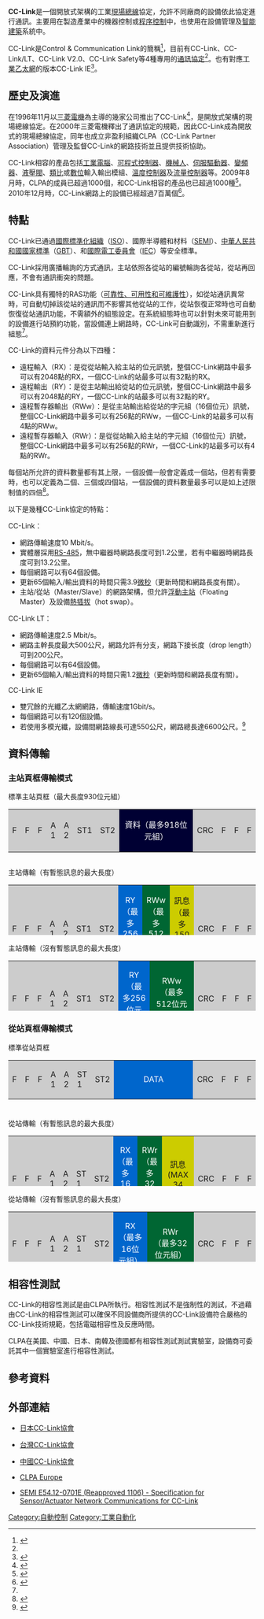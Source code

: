 {{noteTA
|G1=IT
}}
{{Infobox Fieldbus Protocol
| Name              = CC-Link
| Type_of_Network   = 開放總線網路
| Physical_Media    = [[雙絞線|雙絞線]]<!--, fiber-->
| Network_Topology  = Bus
| Device_Addressing = [[指撥開關|指撥開關]]或使用軟體/硬體
| Governing_Body    = CLPA Europe
| URL               = [http://www.clpa-europe.com www.clpa-europe.com]
}}

'''CC-Link'''是一個開放式架構的工業[[現場總線|現場總線]]協定，允許不同廠商的設備依此協定進行通訊。主要用在製造產業中的機器控制或[[程序控制|程序控制]]中，也使用在設備管理及[[智能建築|智能建築]]系統中。

CC-Link是Control & Communication Link的簡稱<ref>{{Cite web| language= zh-tw| url= http://www.cc-link.org.tw/cc_link_intro.html| title= CC-Link是什麼?| accessdate= 2010-12-14| publisher= 台灣CC-Link協會| archive-date= 2010-07-10| archive-url= https://web.archive.org/web/20100710081511/http://www.cc-link.org.tw/cc_link_intro.html| dead-url= yes}}</ref>，目前有CC-Link、CC-Link/LT、CC-Link V2.0、CC-Link Safety等4種專用的[[通訊協定|通訊協定]]<ref name="開"/>。也有對應[[工業乙太網|工業乙太網]]的版本CC-Link IE<ref>{{Cite web |language =en |url =http://www.controldesign.com/industrynews/2010/003.html |title =CC-Link IE Extends 1 Gb Industrial Ethernet to Field Devices |accessdate =2010-12-14 |publisher =ControlDesign.com |archive-date =2010-12-22 |archive-url =https://web.archive.org/web/20101222045756/http://www.controldesign.com/industrynews/2010/003.html |dead-url =no }}</ref>。

== 歷史及演進 ==
在1996年11月以[[三菱電機|三菱電機]]為主導的幾家公司推出了CC-Link<ref name="fieldbus">{{cite book
  |language =zh-cn 
  | author = 李正軍
  | title = 《現場總線及其應用技術》
  | publisher = 機械工業出版社
  | year = 2005
  | pages = p22-26
  | isbn = 7-111-15510-6
}}</ref>，是開放式架構的現場總線協定。在2000年三菱電機釋出了通訊協定的規範，因此CC-Link成為開放式的現場總線協定，同年也成立非盈利組織CLPA（CC-Link Partner Association）管理及監督CC-Link的網路技術並且提供技術協助。

CC-Link相容的產品包括[[工業電腦|工業電腦]]、[[可程式控制器|可程式控制器]]、[[機械人|機械人]]、[[伺服驅動器|伺服驅動器]]、[[變頻器|變頻器]]、[[液壓閥|液壓閥]]、[[類比|類比]]或[[數位|數位]]輸入輸出模組、[[溫度控制器|溫度控制器]]及[[流量控制器|流量控制器]]等。2009年8月時，CLPA的成員已超過1000個，和CC-Link相容的產品也已超過1000種<ref>{{Cite web
 |language    = en
 |url         = http://www.meau.com/eprise/main/sites/CC-Link/Partner_Association/2._Organization_History
 |title       = CC-Link Partner Association
 |accessdate  = 2010-12-14
 |publisher   = CLPA
 |deadurl     = yes
 |archiveurl  = https://web.archive.org/web/20080723192514/http://www.meau.com/eprise/main/sites/CC-Link/Partner_Association/2._Organization_History
 |archivedate = 2008-07-23
}}</ref>。2010年12月時，CC-Link網路上的設備已經超過7百萬個<ref>{{cite news
 |language   = en
 |title      = CC-Link Celebrates its 10th Anniversary as an Open Automation Network
 |url        = http://www.cnbc.com/id/40532727
 |publisher  = CNBC
 |date       = 2010-12-06
 |accessdate = 2010-12-14
}}{{dead link|date=2017年11月 |bot=InternetArchiveBot |fix-attempted=yes }}</ref>。

==特點==

CC-Link已通過[[國際標準化組織|國際標準化組織]]（[[ISO|ISO]]）、國際半導體和材料（[[SEMI|SEMI]]）、[[中華人民共和國國家標準|中華人民共和國國家標準]]（[[GBT|GBT]]）、和[[國際電工委員會|國際電工委員會]]（[[IEC|IEC]]）等安全標準。

CC-Link採用廣播輪詢的方式通訊，主站依照各從站的編號輪詢各從站，從站再回應，不會有通訊衝突的問題。

CC-Link具有獨特的RAS功能（[[可靠性、可用性和可維護性|可靠性、可用性和可維護性]]），如從站通訊異常時，可自動切掉該從站的通訊而不影響其他從站的工作，從站恢復正常時也可自動恢復從站通訊功能，不需額外的組態設定。在系統組態時也可以針對未來可能用到的設備進行站預約功能，當設備連上網路時，CC-Link可自動識別，不需重新進行組態<ref name="開"/>。

CC-Link的資料元件分為以下四種：
*遠程輸入（RX）：是從從站輸入給主站的位元訊號，整個CC-Link網路中最多可以有2048點的RX，一個CC-Link的站最多可以有32點的RX。
*遠程輸出（RY）：是從主站輸出給從站的位元訊號，整個CC-Link網路中最多可以有2048點的RY，一個CC-Link的站最多可以有32點的RY。
*遠程暫存器輸出（RWw）：是從主站輸出給從站的字元組（16個位元）訊號，整個CC-Link網路中最多可以有256點的RWw，一個CC-Link的站最多可以有4點的RWw。
*遠程暫存器輸入（RWr）：是從從站輸入給主站的字元組（16個位元）訊號，整個CC-Link網路中最多可以有256點的RWr，一個CC-Link的站最多可以有4點的RWr。

每個站所允許的資料數量都有其上限，一個設備一般會定義成一個站，但若有需要時，也可以定義為二個、三個或四個站，一個設備的資料數量最多可以是如上述限制值的四倍<ref name="PLC100">{{Cite web
| language= zh-cn
| url= http://www.plc100.com/jichu/com/CC-Link.htm
| title= CC-Link现场总线的结构及应用
| accessdate= 2010-08-17
| publisher= PLC之家
| archive-date= 2010-07-27
| archive-url= https://web.archive.org/web/20100727143720/http://www.plc100.com/jichu/com/CC-Link.htm
| dead-url= no
}}</ref>。

以下是幾種CC-Link協定的特點：

CC-Link：
* 網路傳輸速度10 Mbit/s。
* 實體層採用[[RS-485|RS-485]]，無中繼器時網路長度可到1.2公里，若有中繼器時網路長度可到13.2公里。
* 每個網路可以有64個設備。
* 更新65個輸入/輸出資料的時間只需3.9[[微秒|微秒]]（更新時間和網路長度有關）。
* 主站/從站（Master/Slave）的網路架構，但允許[[浮動主站|浮動主站]]（Floating Master）及設備[[熱插拔|熱插拔]]（hot swap）。

CC-Link LT：
* 網路傳輸速度2.5 Mbit/s。
* 網路主幹長度最大500公尺，網路允許有分支，網路下接长度（drop length）可到200公尺。
* 每個網路可以有64個設備。
* 更新65個輸入/輸出資料的時間只需1.2[[微秒|微秒]]（更新時間和網路長度有關）。

CC-Link IE
* 雙冗餘的光纖乙太網網路，傳輸速度1Gbit/s。
* 每個網路可以有120個設備。
* 若使用多模光纖，設備間網路線長可達550公尺，網路總長達6600公尺。<ref>{{cite web
 |language    = zh-cn
 |url         = http://www.cc-link.org.cn/cclink/cclinkie/379.shtml
 |title       = CC-Link IE
 |accessdate  = 2010-12-14
 |publisher   = 中國CC-Link協會
 |deadurl     = yes
 |archiveurl  = https://web.archive.org/web/20120517054931/http://www.cc-link.org.cn/cclink/cclinkie/379.shtml
 |archivedate = 2012-05-17
}}</ref>

==資料傳輸==
===主站頁框傳輸模式===
標準主站頁框（最大長度930位元組）

<table width="720" height="102" border="0">
  <tr bordercolor="#333333">
    <td width="10" bgcolor="#CCCCCC">F</td>
    <td width="10" bgcolor="#CCCCCC">F</td>
    <td width="10" bgcolor="#CCCCCC">F</td>
    <td width="10" bgcolor="#CCCCCC">

A<br>
    1

</td>
    <td width="10" bgcolor="#CCCCCC">A<br> 
      2    </td>
    <td width="10" bgcolor="#CCCCCC">ST1</td>
    <td width="10" bgcolor="#CCCCCC">ST2
</td>
    <td bgcolor="#000033"><div align="center"><font color="#FFFFFF">資料（最多918位元組）</font></div></td>
    <td width="10" bgcolor="#CCCCCC">CRC</td>
    <td width="10" bgcolor="#CCCCCC">F</td>
    <td width="10" bgcolor="#CCCCCC">F</td>
    <td width="10" bgcolor="#CCCCCC">F</td>
  </tr>
</table>

主站傳輸（有暫態訊息的最大長度）

<table width="720" height="102" border="0">
  <tr bordercolor="#333333">
    <td width="10" bgcolor="#CCCCCC">F</td>
    <td width="10" bgcolor="#CCCCCC">F</td>
    <td width="10" bgcolor="#CCCCCC">F</td>
    <td width="10" bgcolor="#CCCCCC">

A<br>
    1

</td>
    <td width="10" bgcolor="#CCCCCC">A<br> 
      2    </td>
    <td width="10" bgcolor="#CCCCCC">ST1</td>
    <td width="10" bgcolor="#CCCCCC">ST2</td>
    <td width="150" bgcolor="#0066CC"><div align="center"><font color="#FFFFFF">RY<br>
    （最多256位元組）</font></div></td>
    <td width="300" bgcolor="#006633"><div align="center"><font color="#FFFFFF">RWw<br>
    （最多512位元組）</font></div></td>
    <td width="150" bgcolor="#CCCC00"><div align="center">訊息<br>
    （最多150位元組）</div></td>
    <td width="10" bgcolor="#CCCCCC">CRC</td>
    <td width="10" bgcolor="#CCCCCC">F</td>
    <td width="10" bgcolor="#CCCCCC">F</td>
    <td width="10" bgcolor="#CCCCCC">F</td>
  </tr>
</table>

主站傳輸（沒有暫態訊息的最大長度）

<table width="560" height="102" border="0">
  <tr bordercolor="#333333">
    <td width="10" bgcolor="#CCCCCC">F</td>
    <td width="10" bgcolor="#CCCCCC">F</td>
    <td width="10" bgcolor="#CCCCCC">F</td>
    <td width="10" bgcolor="#CCCCCC">

A<br>
    1

</td>
    <td width="10" bgcolor="#CCCCCC">A<br> 
      2    </td>
    <td width="10" bgcolor="#CCCCCC">ST1</td>
    <td width="10" bgcolor="#CCCCCC">ST2</td>
    <td width="150" bgcolor="#0066CC"><div align="center"><font color="#FFFFFF">RY<br>
    （最多256位元組）</font></div></td>
    <td width="300" bgcolor="#006633"><div align="center"><font color="#FFFFFF">RWw<br>
    （最多512位元組）</font></div></td>
    <td width="10" bgcolor="#CCCCCC">CRC</td>
    <td width="10" bgcolor="#CCCCCC">F</td>
    <td width="10" bgcolor="#CCCCCC">F</td>
    <td width="10" bgcolor="#CCCCCC">F</td>
  </tr>
</table>

===從站頁框傳輸模式===
標準從站頁框

<table width="260" height="102" border="0">
  <tr bordercolor="#333333">
    <td width="10" bgcolor="#CCCCCC">F</td>
    <td width="10" bgcolor="#CCCCCC">F</td>
    <td width="10" bgcolor="#CCCCCC">F</td>
    <td width="10" bgcolor="#CCCCCC">

A<br>
    1

</td>
    <td width="10" bgcolor="#CCCCCC">A<br> 
      2    </td>
    <td width="10" bgcolor="#CCCCCC">ST 1</td>
    <td width="10" bgcolor="#CCCCCC">ST2</td>
    <td width="150" bgcolor="#0066CC"><div align="center"><font color="#FFFFFF">DATA</font></div></td>
    <td width="10" bgcolor="#CCCCCC">CRC</td>
    <td width="10" bgcolor="#CCCCCC">F</td>
    <td width="10" bgcolor="#CCCCCC">F</td>
    <td width="10" bgcolor="#CCCCCC">F</td>
  </tr>
</table>

從站傳輸（有暫態訊息的最大長度）

<table width="720" height="102" border="0">
  <tr bordercolor="#333333">
    <td width="10" bgcolor="#CCCCCC">F</td>
    <td width="10" bgcolor="#CCCCCC">F</td>
    <td width="10" bgcolor="#CCCCCC">F</td>
    <td width="10" bgcolor="#CCCCCC">

A<br>
    1

</td>
    <td width="10" bgcolor="#CCCCCC">A<br> 
      2    </td>
    <td width="10" bgcolor="#CCCCCC">ST 1</td>
    <td width="10" bgcolor="#CCCCCC">ST2</td>
    <td width="150" bgcolor="#0066CC"><div align="center"><font color="#FFFFFF">RX<br>
    （最多16位元組）</font></div></td>
    <td width="300" bgcolor="#006633"><div align="center"><font color="#FFFFFF">RWr<br>
    （最多32位元組）</font></div></td>
    <td width="150" bgcolor="#CCCC00"><div align="center">訊息<br>
    (MAX 34 bytes)</div></td>
    <td width="10" bgcolor="#CCCCCC">CRC</td>
    <td width="10" bgcolor="#CCCCCC">F</td>
    <td width="10" bgcolor="#CCCCCC">F</td>
    <td width="10" bgcolor="#CCCCCC">F</td>
  </tr>
</table>

從站傳輸（沒有暫態訊息的最大長度）

<table width="720" height="102" border="0">
  <tr bordercolor="#333333">
    <td width="10" bgcolor="#CCCCCC">F</td>
    <td width="10" bgcolor="#CCCCCC">F</td>
    <td width="10" bgcolor="#CCCCCC">F</td>
    <td width="10" bgcolor="#CCCCCC">

A<br>
    1

</td>
    <td width="10" bgcolor="#CCCCCC">A<br> 
      2    </td>
    <td width="10" bgcolor="#CCCCCC">ST 1</td>
    <td width="10" bgcolor="#CCCCCC">ST2</td>
    <td width="150" bgcolor="#0066CC"><div align="center"><font color="#FFFFFF">RX<br>
    （最多16位元組）</font></div></td>
    <td width="300" bgcolor="#006633"><div align="center"><font color="#FFFFFF">RWr<br>
    （最多32位元組）</font></div></td>
    <td width="10" bgcolor="#CCCCCC">CRC</td>
    <td width="10" bgcolor="#CCCCCC">F</td>
    <td width="10" bgcolor="#CCCCCC">F</td>
    <td width="10" bgcolor="#CCCCCC">F</td>
  </tr>
</table>

== 相容性測試 ==
CC-Link的相容性測試是由CLPA所執行。相容性測試不是強制性的測試，不過藉由CC-Link的相容性測試可以確保不同設備商所提供的CC-Link設備符合嚴格的CC-Link技術規範，包括電磁相容性及反應時間。

CLPA在美國、中國、日本、南韓及德國都有相容性測試測試實驗室，設備商可委託其中一個實驗室進行相容性測試。

== 參考資料 ==
{{reflist|2|refs=
*<ref name="開">{{cite web | language = zh | publisher = 自動化在線 | title = 開放式現場總線CC-Link技術說明 | url = http://www.autooo.net/utf8-classid52-id49071.html | author =  | date =  | accessdate = 2010-12-14 | archive-url = https://web.archive.org/web/20120425214440/http://www.autooo.net/utf8-classid52-id49071.html | archive-date = 2012-04-25 | dead-url = yes }}</ref>
}}

== 外部連結 ==
* {{ja}}[http://www.cc-link.org/jp/topics/001020.html 日本CC-Link協會]{{Wayback|url=http://www.cc-link.org/jp/topics/001020.html |date=20091201185635 }}
*{{zh-tw}}[http://www.cc-link.org.tw/index.asp 台灣CC-Link協會]{{Wayback|url=http://www.cc-link.org.tw/index.asp |date=20110925005113 }}
*{{zh-cn}}[https://web.archive.org/web/20101224140757/http://www.cc-link.org.cn/ 中國CC-Link協會]
* {{en}}[https://web.archive.org/web/20170111225333/http://www.clpa-europe.com/ CLPA Europe]
* {{en}}[http://downloads.semi.org/downloads.nsf/standard?openform&did=927F5190B88E0232882574580047F3B1 SEMI E54.12-0701E (Reapproved 1106) - Specification for Sensor/Actuator Network Communications for CC-Link]{{Wayback|url=http://downloads.semi.org/downloads.nsf/standard?openform&did=927F5190B88E0232882574580047F3B1 |date=20110815023159 }}

{{自動化通訊協定}}

[[Category:自動控制|Category:自動控制]]
[[Category:工業自動化|Category:工業自動化]]